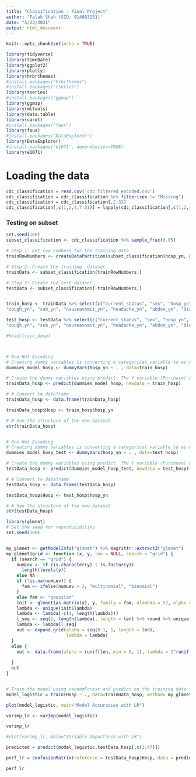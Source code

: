 ---
title: "Classification - Final Project"
author: 'Falak Shah (SID: 914663151)'
date: "5/23/2021"
output: html_document
---

```{r setup, include=FALSE}
knitr::opts_chunk$set(echo = TRUE)
```

```{r}
library(tidyverse)
library(timeDate)
library(ggplot2)
library(plotly)
library(hrbrthemes)
#install.packages("hrbrthemes")
#install.packages("tseries")
library(tseries)
#install.packages("ggmap")
library(ggmap)
library(mltools)
library(data.table)
library(caret)
#install.packages("faux")
library(faux)
#install.packages("DataExplorer")
library(DataExplorer)
#install.packages('e1071', dependencies=TRUE)
library(e1071)

```

# Loading the data
```{r}
cdc_classification = read.csv('cdc_filtered_encoded.csv')
cdc_classification = cdc_classification %>% filter(sex != "Missing")
cdc_classification = cdc_classification[,2:32]
cdc_classification[,c(1,2,4,7:31)] = lapply(cdc_classification[,c(1,2,4,7:31)],factor) 

```



### Testing on subset

```{r}
set.seed(100)
subset_classification <- cdc_classification %>% sample_frac(0.05)

# Step 1: Get row numbers for the training data
trainRowNumbers <- createDataPartition(subset_classification$hosp_yn, p=0.75, list=FALSE)

# Step 2: Create the training  dataset
trainData <- subset_classification[trainRowNumbers,]

# Step 3: Create the test dataset
testData <- subset_classification[-trainRowNumbers,]



```






```{r}

train_hosp <- trainData %>% select(c("current_status", "sex", "hosp_yn", "hc_work_yn", "pna_yn", "abxchest_yn"    ,"acuterespdistress_yn", "fever_yn", "sfever_yn", "chills_yn", "myalgia_yn", "runnose_yn", "sthroat_yn",               
"cough_yn", "sob_yn", "nauseavomit_yn", "headache_yn", "abdom_yn", "diarrhea_yn", "medcond_yn","age_group"))

test_hosp <- testData %>% select(c("current_status", "sex", "hosp_yn", "hc_work_yn", "pna_yn", "abxchest_yn"    ,"acuterespdistress_yn", "fever_yn", "sfever_yn", "chills_yn", "myalgia_yn", "runnose_yn", "sthroat_yn",               
"cough_yn", "sob_yn", "nauseavomit_yn", "headache_yn", "abdom_yn", "diarrhea_yn", "medcond_yn","age_group"))

#head(train_hosp)



# One-Hot Encoding
# Creating dummy variables is converting a categorical variable to as many binary variables as here are categories.
dummies_model_hosp <- dummyVars(hosp_yn ~ . , data=train_hosp)

# Create the dummy variables using predict. The Y variable (Purchase) will not be present in trainData_mat.
trainData_hosp <- predict(dummies_model_hosp, newdata = train_hosp)

# # Convert to dataframe
trainData_hosp <- data.frame(trainData_hosp)

trainData_hosp$Hosp <- train_hosp$hosp_yn

# # See the structure of the new dataset
str(trainData_hosp)


# One-Hot Encoding
# Creating dummy variables is converting a categorical variable to as many binary variables as here are categories.
dummies_model_hosp_test <- dummyVars(hosp_yn ~ . , data=test_hosp)

# Create the dummy variables using predict. The Y variable (Purchase) will not be present in trainData_mat.
testData_hosp <- predict(dummies_model_hosp_test, newdata = test_hosp)

# # Convert to dataframe
testData_hosp <- data.frame(testData_hosp)

testData_hosp$Hosp <- test_hosp$hosp_yn

# # See the structure of the new dataset
str(testData_hosp)


```




```{r}
library(glmnet)
# Set the seed for reproducibility
set.seed(100)


my_glmnet <- getModelInfo("glmnet") %>% magrittr::extract2("glmnet")
my_glmnet$grid <- function (x, y, len = NULL, search = "grid") {
  if (search == "grid") {
    numLev <- if (is.character(y) | is.factor(y)) 
      length(levels(y))
    else NA
    if (!is.na(numLev)) {
      fam <- ifelse(numLev > 2, "multinomial", "binomial")
    }
    else fam <- "gaussian"
    init <- glmnet(as.matrix(x), y, family = fam, nlambda = 52, alpha = 0.5)
    lambda <- unique(init$lambda)
    lambda <- lambda[-c(1, length(lambda))]
    l_seq <- seq(1, length(lambda), length = len) %>% round %>% unique
    lambda <- lambda[l_seq]
    out <- expand.grid(alpha = seq(0.1, 1, length = len), 
                       lambda = lambda)
  }
  else {
    out <- data.frame(alpha = runif(len, min = 0, 1), lambda = 2^runif(len, 
                                                                       min = -10, 3))
  }
  out
}


# Train the model using randomForest and predict on the training data itself.
model_logistic = train(Hosp ~ ., data=trainData_hosp, method= my_glmnet)

plot(model_logistic, main="Model Accuracies with LR")

varimp_lr <- varImp(model_logistic)

varimp_lr

#plot(varimp_lr, main="Variable Importance with LR")

predicted = predict(model_logistic,testData_hosp[,c(1:47)])

perf_lr = confusionMatrix(reference = testData_hosp$Hosp, data = predicted, mode='everything')

perf_lr


```


